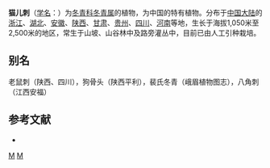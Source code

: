 {{Speciesbox 
| taxon = Ilex pernyi
| authority = Franch.
}}

'''猫儿刺'''（[[学名|学名]]：{{lang|la|''Ilex pernyi''}}）为[[冬青科|冬青科]][[冬青属|冬青属]]的植物，为中国的特有植物。分布于[[中国大陆|中国大陆]]的[[浙江|浙江]]、[[湖北|湖北]]、[[安徽|安徽]]、[[陕西|陕西]]、[[甘肃|甘肃]]、[[贵州|贵州]]、[[四川|四川]]、[[河南|河南]]等地，生长于海拔1,050米至2,500米的地区，常生于山坡、山谷林中及路旁灌丛中，目前已由人工引种栽培。

== 别名 ==
老鼠刺（陕西、四川），狗骨头（陕西平利），裴氏冬青（峨眉植物图志），八角刺（江西安福）

== 参考文献 ==
<div class="references-small">
* {{cite web| url =http://www.bioinfo.cn/db05/KmzwSpecies.php?action=view&id=14196| title =猫儿刺| work =《中国高等植物数据库全库》| publisher =中国科学院微生物研究所| author =昆明植物研究所| accessdate =2009-02-24| deadurl =yes| archiveurl =https://web.archive.org/web/20160305060100/http://www.bioinfo.cn/db05/KmzwSpecies.php?action=view&id=14196| archivedate =2016-03-05}}
</div>
{{Commons category|Ilex pernyi}}
{{Taxonbar|from=Q15227952}}

[[Category:冬青属|M]]
[[Category:中國特有植物|M]]